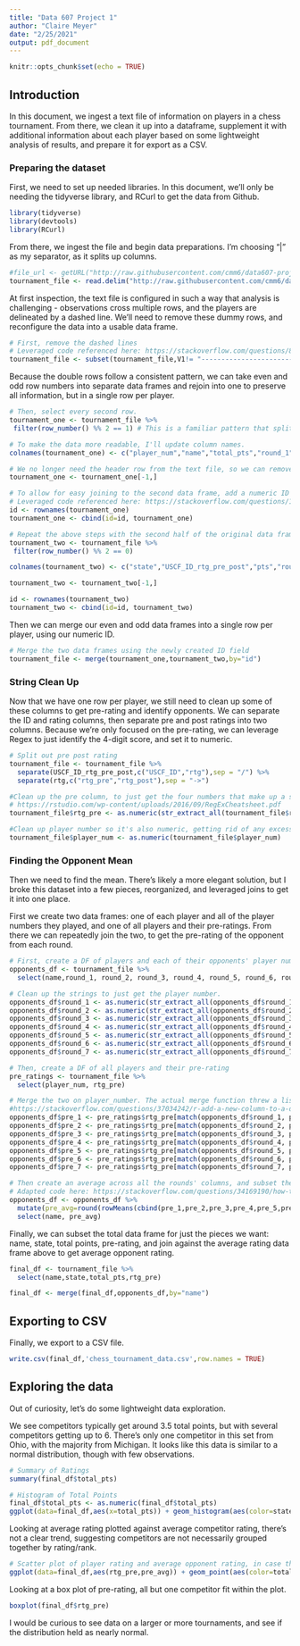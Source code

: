 ```yaml
---
title: "Data 607 Project 1"
author: "Claire Meyer"
date: "2/25/2021"
output: pdf_document
---
```


```r
knitr::opts_chunk$set(echo = TRUE)
```

## Introduction

In this document, we ingest a text file of information on players in a chess tournament. From there, we clean it up into a dataframe, supplement it with additional information about each player based on some lightweight analysis of results, and prepare it for export as a CSV. 

### Preparing the dataset

First, we need to set up needed libraries. In this document, we'll only be needing the tidyverse library, and RCurl to get the data from Github.

```r
library(tidyverse)
library(devtools)
library(RCurl)
```

From there, we ingest the file and begin data preparations. I'm choosing "|" as my separator, as it splits up columns.

```r
#file_url <- getURL("http://raw.githubusercontent.com/cmm6/data607-project1/main/tournamentinfo.txt",.opts=curlOptions(followlocation = TRUE))
tournament_file <- read.delim("http://raw.githubusercontent.com/cmm6/data607-project1/main/tournamentinfo.txt", header = FALSE, sep = "|")
```

At first inspection, the text file is configured in such a way that analysis is challenging - observations cross multiple rows, and the players are delineated by a dashed line. We'll need to remove these dummy rows, and reconfigure the data into a usable data frame. 

```r
# First, remove the dashed lines 
# Leveraged code referenced here: https://stackoverflow.com/questions/8005154/conditionally-remove-dataframe-rows-with-r
tournament_file <- subset(tournament_file,V1!= "-----------------------------------------------------------------------------------------")
```

Because the double rows follow a consistent pattern, we can take even and odd row numbers into separate data frames and rejoin into one to preserve all information, but in a single row per player.

```r
# Then, select every second row.
tournament_one <- tournament_file %>%
 filter(row_number() %% 2 == 1) # This is a familiar pattern that splits even and odd numbers.

# To make the data more readable, I'll update column names. 
colnames(tournament_one) <- c("player_num","name","total_pts","round_1","round_2","round_3","round_4","round_5","round_6","round_7")

# We no longer need the header row from the text file, so we can remove the top row.
tournament_one <- tournament_one[-1,]

# To allow for easy joining to the second data frame, add a numeric ID determined by row number 
# Leveraged code referenced here: https://stackoverflow.com/questions/16384933/create-an-id-row-number-column
id <- rownames(tournament_one)
tournament_one <- cbind(id=id, tournament_one)

# Repeat the above steps with the second half of the original data frame.
tournament_two <- tournament_file %>%
 filter(row_number() %% 2 == 0)

colnames(tournament_two) <- c("state","USCF_ID_rtg_pre_post","pts","round_1_out","round_2_out","round_3_out","round_4_out","round_5_out","round_6_out","round_7_out")

tournament_two <- tournament_two[-1,]

id <- rownames(tournament_two)
tournament_two <- cbind(id=id, tournament_two)
```

Then we can merge our even and odd data frames into a single row per player, using our numeric ID.

```r
# Merge the two data frames using the newly created ID field
tournament_file <- merge(tournament_one,tournament_two,by="id")
```

### String Clean Up

Now that we have one row per player, we still need to clean up some of these columns to get pre-rating and identify opponents. We can separate the ID and rating columns, then separate pre and post ratings into two columns. Because we're only focused on the pre-rating, we can leverage Regex to just identify the 4-digit score, and set it to numeric. 

```r
# Split out pre post rating 
tournament_file <- tournament_file %>%
  separate(USCF_ID_rtg_pre_post,c("USCF_ID","rtg"),sep = "/") %>%
  separate(rtg,c("rtg_pre","rtg_post"),sep = "->")

#Clean up the pre column, to just get the four numbers that make up a score. We'll also make this numeric so we can find a mean later.
# https://rstudio.com/wp-content/uploads/2016/09/RegExCheatsheet.pdf
tournament_file$rtg_pre <- as.numeric(str_extract_all(tournament_file$rtg_pre,"\\d\\d\\d+"))

#Clean up player number so it's also numeric, getting rid of any excess space
tournament_file$player_num <- as.numeric(tournament_file$player_num)
```

### Finding the Opponent Mean

Then we need to find the mean. There's likely a more elegant solution, but I broke this dataset into a few pieces, reorganized, and leveraged joins to get it into one place.

First we create two data frames: one of each player and all of the player numbers they played, and one of all players and their pre-ratings. From there we can repeatedly join the two, to get the pre-rating of the opponent from each round. 

```r
# First, create a DF of players and each of their opponents' player numbers
opponents_df <- tournament_file %>%
  select(name,round_1, round_2, round_3, round_4, round_5, round_6, round_7)

# Clean up the strings to just get the player number.
opponents_df$round_1 <- as.numeric(str_extract_all(opponents_df$round_1,"\\d+"))
opponents_df$round_2 <- as.numeric(str_extract_all(opponents_df$round_2,"\\d+"))
opponents_df$round_3 <- as.numeric(str_extract_all(opponents_df$round_3,"\\d+"))
opponents_df$round_4 <- as.numeric(str_extract_all(opponents_df$round_4,"\\d+"))
opponents_df$round_5 <- as.numeric(str_extract_all(opponents_df$round_5,"\\d+"))
opponents_df$round_6 <- as.numeric(str_extract_all(opponents_df$round_6,"\\d+"))
opponents_df$round_7 <- as.numeric(str_extract_all(opponents_df$round_7,"\\d+"))

# Then, create a DF of all players and their pre-rating
pre_ratings <- tournament_file %>%
  select(player_num, rtg_pre)

# Merge the two on player_number. The actual merge function threw a list error, so I leveraged the code below to find the match.
#https://stackoverflow.com/questions/37034242/r-add-a-new-column-to-a-dataframe-using-matching-values-of-another-dataframe
opponents_df$pre_1 <- pre_ratings$rtg_pre[match(opponents_df$round_1, pre_ratings$player_num)]
opponents_df$pre_2 <- pre_ratings$rtg_pre[match(opponents_df$round_2, pre_ratings$player_num)]
opponents_df$pre_3 <- pre_ratings$rtg_pre[match(opponents_df$round_3, pre_ratings$player_num)]
opponents_df$pre_4 <- pre_ratings$rtg_pre[match(opponents_df$round_4, pre_ratings$player_num)]
opponents_df$pre_5 <- pre_ratings$rtg_pre[match(opponents_df$round_5, pre_ratings$player_num)]
opponents_df$pre_6 <- pre_ratings$rtg_pre[match(opponents_df$round_6, pre_ratings$player_num)]
opponents_df$pre_7 <- pre_ratings$rtg_pre[match(opponents_df$round_7, pre_ratings$player_num)]

# Then create an average across all the rounds' columns, and subset the df to just the name and the average. I've rounded the mean down.
# Adapted code here: https://stackoverflow.com/questions/34169190/how-to-get-the-average-of-two-columns-using-dplyr/34169356
opponents_df <- opponents_df %>% 
  mutate(pre_avg=round(rowMeans(cbind(pre_1,pre_2,pre_3,pre_4,pre_5,pre_6,pre_7), na.rm=TRUE))) %>%
  select(name, pre_avg)
```

Finally, we can subset the total data frame for just the pieces we want: name, state, total points, pre-rating, and join against the average rating data frame above to get average opponent rating.

```r
final_df <- tournament_file %>%
  select(name,state,total_pts,rtg_pre)

final_df <- merge(final_df,opponents_df,by="name")
```

## Exporting to CSV

Finally, we export to a CSV file. 

```r
write.csv(final_df,'chess_tournament_data.csv',row.names = TRUE)
```


## Exploring the data

Out of curiosity, let's do some lightweight data exploration. 

We see competitors typically get around 3.5 total points, but with several competitors getting up to 6. There's only one competitor in this set from Ohio, with the majority from Michigan. It looks like this data is similar to a normal distribution, though with few observations.

```r
# Summary of Ratings
summary(final_df$total_pts)
```

```r
# Histogram of Total Points
final_df$total_pts <- as.numeric(final_df$total_pts)
ggplot(data=final_df,aes(x=total_pts)) + geom_histogram(aes(color=state))
```

Looking at average rating plotted against average competitor rating, there's not a clear trend, suggesting competitors are not necessarily grouped together by rating/rank. 

```r
# Scatter plot of player rating and average opponent rating, in case they grouped stronger players based on rank.
ggplot(data=final_df,aes(rtg_pre,pre_avg)) + geom_point(aes(color=total_pts))
```

Looking at a box plot of pre-rating, all but one competitor fit within the plot.

```r
boxplot(final_df$rtg_pre)
```

I would be curious to see data on a larger or more tournaments, and see if the distribution held as nearly normal. 
